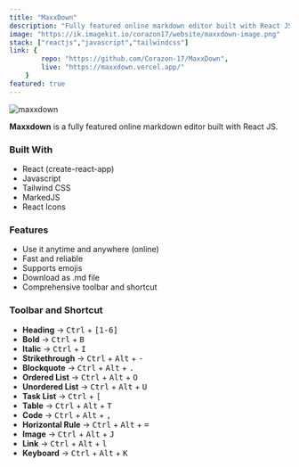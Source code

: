 ```yaml
---
title: "MaxxDown"
description: "Fully featured online markdown editor built with React JS."
image: "https://ik.imagekit.io/corazon17/website/maxxdown-image.png"
stack: ["reactjs","javascript","tailwindcss"]
link: {
        repo: "https://github.com/Corazon-17/MaxxDown",
        live: "https://maxxdown.vercel.app/"
    }
featured: true
---
```


![maxxdown](https://ik.imagekit.io/corazon17/website/maxxdown-image.png)

**Maxxdown** is a fully featured online markdown editor built with React JS.

### Built With
- React (create-react-app)
- Javascript
- Tailwind CSS
- MarkedJS
- React Icons

### Features
- Use it anytime and anywhere (online)
- Fast and reliable
- Supports emojis
- Download as .md file
- Comprehensive toolbar and shortcut

### Toolbar and Shortcut  

- **Heading** &rarr; <kbd>Ctrl</kbd> + <kbd>[1-6]</kbd>
- **Bold**  &rarr; <kbd>Ctrl</kbd> + <kbd>B</kbd>
- **Italic** &rarr; <kbd>Ctrl</kbd> + <kbd>I</kbd>
- **Strikethrough** &rarr; <kbd>Ctrl</kbd> + <kbd>Alt</kbd> + <kbd>-</kbd>
- **Blockquote** &rarr; <kbd>Ctrl</kbd> + <kbd>Alt</kbd> + <kbd>.</kbd>
- **Ordered List** &rarr; <kbd>Ctrl</kbd> + <kbd>Alt</kbd> + <kbd>O</kbd>
- **Unordered List** &rarr; <kbd>Ctrl</kbd> + <kbd>Alt</kbd> + <kbd>U</kbd>
- **Task List** &rarr; <kbd>Ctrl</kbd> + <kbd>[</kbd>
- **Table** &rarr; <kbd>Ctrl</kbd> + <kbd>Alt</kbd> + <kbd>T</kbd>
- **Code** &rarr; <kbd>Ctrl</kbd> + <kbd>Alt</kbd> + <kbd>,</kbd>
- **Horizontal Rule** &rarr; <kbd>Ctrl</kbd> + <kbd>Alt</kbd> + <kbd>=</kbd>
- **Image** &rarr; <kbd>Ctrl</kbd> + <kbd>Alt</kbd> + <kbd>J</kbd>
- **Link** &rarr; <kbd>Ctrl</kbd> + <kbd>Alt</kbd> + <kbd>l</kbd>
- **Keyboard** &rarr; <kbd>Ctrl</kbd> + <kbd>Alt</kbd> + <kbd>K</kbd>
